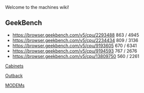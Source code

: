 Welcome to the machines wiki!

==GeekBench==
* [[ASUS P9X79|https://browser.geekbench.com/v5/cpu/2293488]] 863 / 4945
* [[MacBook Pro 15|https://browser.geekbench.com/v5/cpu/2234434]] 809 / 3136
* [[Mac Pro|https://browser.geekbench.com/v5/cpu/9193605]] 670 / 6341
* [[Dell Latitude 5580|https://browser.geekbench.com/v5/cpu/9194593]] 767 / 2676
* [[Lenovo Thinkstation S20|https://browser.geekbench.com/v5/cpu/13809750]] 560 / 2261

[[Cabinets]]

[[Outback]]

[[MODEMs]]
